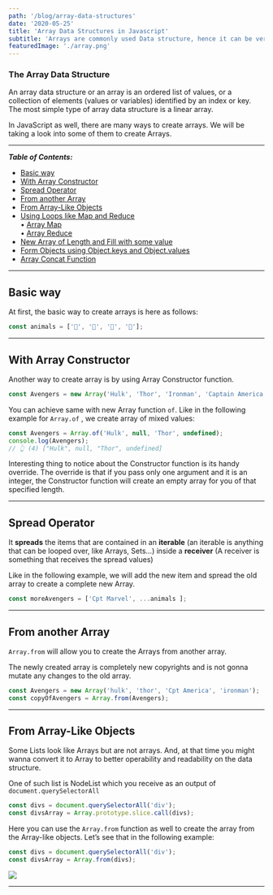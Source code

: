 ```yaml
---
path: '/blog/array-data-structures'
date: '2020-05-25'
title: 'Array Data Structures in Javascript'
subtitle: 'Arrays are commonly used Data structure, hence it can be very handy to know your ways around arrays. Here are different ways to create Arrays'
featuredImage: './array.png'
---
```


### The Array Data Structure

An array data structure or an array is an ordered list of values, or a collection of elements (values or variables) identified by an index or key. The most simple type of array data structure is a linear array.

In JavaScript as well, there are many ways to create arrays. We will be taking a look into some of them to create Arrays.

----------

**_Table of Contents:_**

-   [Basic way](https://time2hack.com/different-ways-to-create-arrays-in-javascript/#basic-way)
-   [With Array Constructor](https://time2hack.com/different-ways-to-create-arrays-in-javascript/#with-array-constructor)
-   [Spread Operator](https://time2hack.com/different-ways-to-create-arrays-in-javascript/#spread-operator)
-   [From another Array](https://time2hack.com/different-ways-to-create-arrays-in-javascript/#from-another-array)
-   [From Array-Like Objects](https://time2hack.com/different-ways-to-create-arrays-in-javascript/#from-array-like-objects)
-   [Using Loops like Map and Reduce](https://time2hack.com/different-ways-to-create-arrays-in-javascript/#using-loops-like-map-and-reduce)  
    • [Array Map](https://time2hack.com/different-ways-to-create-arrays-in-javascript/#array-map)  
    • [Array Reduce](https://time2hack.com/different-ways-to-create-arrays-in-javascript/#array-reduce)
-   [New Array of Length and Fill with some value](https://time2hack.com/different-ways-to-create-arrays-in-javascript/#new-array-of-length-and-fill-with-some-value)
-   [Form Objects using Object.keys and Object.values](https://time2hack.com/different-ways-to-create-arrays-in-javascript/#form-objects-using-object-keys-and-object-values)
-   [Array Concat Function](https://time2hack.com/different-ways-to-create-arrays-in-javascript/#array-concat-function)

----------

## Basic way

At first, the basic way to create arrays is here as follows:

```js
const animals = ['🐼', '🦁', '🐷', '🦊'];
```

----------

## With Array Constructor

Another way to create array is by using Array Constructor function.

```js
const Avengers = new Array('Hulk', 'Thor', 'Ironman', 'Captain America');
```

You can achieve same with new Array function  `of`. Like in the following example for  `Array.of`  , we create array of mixed values:

```js
const Avengers = Array.of('Hulk', null, 'Thor', undefined);
console.log(Avengers);
// 👆 (4) ["Hulk", null, "Thor", undefined]
```

Interesting thing to notice about the Constructor function is its handy override. The override is that if you pass only one argument and it is an integer, the Constructor function will create an empty array for you of that specified length.

----------

## Spread Operator

It **spreads** the items that are contained in an **iterable** (an iterable is anything that can be looped over, like Arrays, Sets…) inside a **receiver** (A receiver is something that receives the spread values)

Like in the following example, we will add the new item and spread the old array to create a complete new Array.

```js
const moreAvengers = ['Cpt Marvel', ...animals ];
```

----------

## From another Array

`Array.from`  will allow you to create the Arrays from another array.

The newly created array is completely new copyrights and is not gonna mutate any changes to the old array.

```js
const Avengers = new Array('hulk', 'thor', 'Cpt America', 'ironman');
const copyOfAvengers = Array.from(Avengers);
```

----------

## From Array-Like Objects

Some Lists look like Arrays but are not arrays. And, at that time you might wanna convert it to Array to better operability and readability on the data structure.

One of such list is NodeList which you receive as an output of  `document.querySelectorAll`

```js
const divs = document.querySelectorAll('div');
const divsArray = Array.prototype.slice.call(divs);
```

Here you can use the  `Array.from`  function as well to create the array from the Array-like objects. Let’s see that in the following example:

```js
const divs = document.querySelectorAll('div');
const divsArray = Array.from(divs);
```

![](https://res.cloudinary.com/time2hack/image/upload/q_auto:good,f_auto/nodelist-to-array-time2hack.png)

----------

